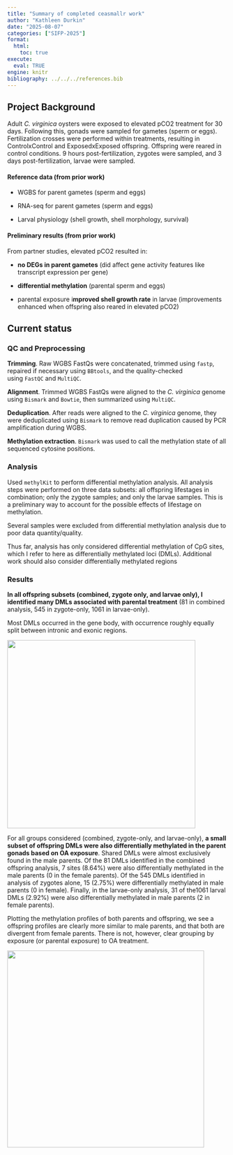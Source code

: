 ```yaml
---
title: "Summary of completed ceasmallr work"
author: "Kathleen Durkin"
date: "2025-08-07"
categories: ["SIFP-2025"]
format:
  html:
    toc: true
execute: 
  eval: TRUE
engine: knitr
bibliography: ../../../references.bib
---
```


## Project Background

Adult *C. virginica* oysters were exposed to elevated pCO2 treatment for 30 days. Following this, gonads were sampled for gametes (sperm or eggs). Fertilization crosses were performed within treatments, resulting in ControlxControl and ExposedxExposed offspring. Offspring were reared in control conditions. 9 hours post-fertilization, zygotes were sampled, and 3 days post-fertilization, larvae were sampled.

#### **Reference data (from prior work)**

-   WGBS for parent gametes (sperm and eggs)

-   RNA-seq for parent gametes (sperm and eggs)

-   Larval physiology (shell growth, shell morphology, survival)

#### **Preliminary results (from prior work)**

From partner studies, elevated pCO2 resulted in:

-   **no DEGs in parent gametes** (did affect gene activity features like transcript expression per gene)

-   **differential methylation** (parental sperm and eggs)

-   parental exposure i**mproved shell growth rate** in larvae (improvements enhanced when offspring also reared in elevated pCO2)

## **Current status**

### QC and Preprocessing

**Trimming**. Raw WGBS FastQs were concatenated, trimmed using `fastp`, repaired if necessary using `BBtools`, and the quality-checked using `FastQC` and `MultiQC`.

**Alignment**. Trimmed WGBS FastQs were aligned to the *C. virginica* genome using `Bismark` and `Bowtie`, then summarized using `MultiQC`.

**Deduplication**. After reads were aligned to the *C. virginica* genome, they were deduplicated using `Bismark` to remove read duplication caused by PCR amplification during WGBS.

**Methylation extraction**. `Bismark` was used to call the methylation state of all sequenced cytosine positions.

### Analysis

Used `methylKit` to perform differential methylation analysis. All analysis steps were performed on three data subsets: all offspring lifestages in combination; only the zygote samples; and only the larvae samples. This is a preliminary way to account for the possible effects of lifestage on methylation.

Several samples were excluded from differential methylation analysis due to poor data quantity/quality.

Thus far, analysis has only considered differential methylation of CpG sites, which I refer to here as differentially methylated loci (DMLs). Additional work should also consider differentially methylated regions

### Results

**In all offspring subsets (combined, zygote only, and larvae only), I identified many DMLs associated with parental treatment** (81 in combined analysis, 545 in zygote-only, 1061 in larvae-only).

Most DMLs occurred in the gene body, with occurrence roughly equally split between intronic and exonic regions.

![](https://github.com/course-fish546-2025/kathleen-coral/raw/main/project/code/07.2-DML-adult-comparison-low-cov_files/figure-gfm/unnamed-chunk-13-1.png){width="431"}

For all groups considered (combined, zygote-only, and larvae-only), **a small subset of offspring DMLs were also differentially methylated in the parent gonads based on OA exposure**. Shared DMLs were almost exclusively found in the male parents. Of the 81 DMLs identified in the combined offspring analysis, 7 sites (8.64%) were also differentially methylated in the male parents (0 in the female parents). Of the 545 DMLs identified in analysis of zygotes alone, 15 (2.75%) were differentially methylated in male parents (0 in female). Finally, in the larvae-only analysis, 31 of the1061 larval DMLs (2.92%) were also differentially methylated in male parents (2 in female parents).

Plotting the methylation profiles of both parents and offspring, we see a offspring profiles are clearly more similar to male parents, and that both are divergent from female parents. There is not, however, clear grouping by exposure (or parental exposure) to OA treatment.

![](https://github.com/course-fish546-2025/kathleen-coral/raw/main/project/code/09-multifactor-diff-methyl_files/figure-gfm/unnamed-chunk-16-1.png){width="451"}
